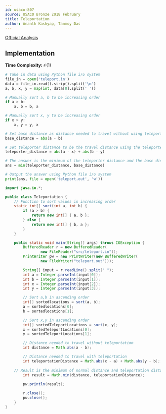 ```yaml
---
id: usaco-807
source: USACO Bronze 2018 February
title: Teleportation
author: Ananth Kashyap, Tanmoy Das
---
```


[Official Analysis](http://www.usaco.org/current/data/sol_teleport_bronze_feb18.html)

## Implementation

**Time Complexity:** $\mathcal{O}(1)$

<LanguageSection>

<PySection>

```python
# Take in data using Python file i/o system
file_in = open('teleport.in')
data = file_in.read().strip().split('\n')
a, b, x, y = map(int, data[0].split(' '))

# Manually sort a, b to be increasing order
if a > b:
	a, b = b, a

# Manually sort x, y to be increasing order
if x > y:
	x, y = y, x

# Set base distance as distance needed to travel without using teleporter
base_distance = abs(a - b)

# Set teleporter distance to be the travel distance using the teleporter
teleporter_distance = abs(a - x) + abs(b - y)

# The answer is the minimum of the teleporter distance and the base distance
ans = min(teleporter_distance, base_distance)

# Output the answer using Python file i/o system
print(ans, file = open('teleport.out', 'w'))
```

</PySection>
	
<JavaSection>
	
```java
import java.io.*;

public class Teleportation {
    // Function to sort values in increasing order
    static int[] sort(int a, int b) {
        if (a > b) {
            return new int[] { a, b };
        } else {
            return new int[] { b, a };
        }
    }

    public static void main(String[] args) throws IOException {
        BufferedReader r = new BufferedReader(
                new FileReader("src/teleport.in"));
        PrintWriter pw = new PrintWriter(new BufferedWriter(
                new FileWriter("teleport.out")));

        String[] input = r.readLine().split(" ");
        int a = Integer.parseInt(input[0]);
        int b = Integer.parseInt(input[1]);
        int x = Integer.parseInt(input[2]);
        int y = Integer.parseInt(input[3]);

        // Sort a,b in ascending order
        int[] sortedlocations = sort(a, b);
        a = sortedlocations[0];
        b = sortedlocations[1];

        // Sort x,y in ascending order
        int[] sortedTeleportLocations = sort(x, y);
        x = sortedTeleportLocations[0];
        y = sortedTeleportLocations[1];

        // Distance needed to travel without teleportation
        int distance = Math.abs(a - b);

        // Distance needed to travel with teleportation
        int teleportationDistance = Math.abs(x - a) + Math.abs(y - b);
	
	// Result is the minimum of normal distance and teleportation distance
        int result = Math.min(distance, teleportationDistance);
        
        pw.println(result);

        r.close();
        pw.close();
    }
}
```
	
</JavaSection>

</LanguageSection>
